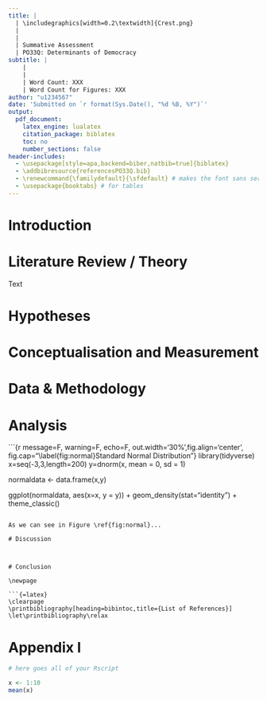 ```yaml
---
title: |
  | \includegraphics[width=0.2\textwidth]{Crest.png}
  |
  |
  | Summative Assessment
  | PO33Q: Determinants of Democracy
subtitle: |
    |
    |
    | Word Count: XXX
    | Word Count for Figures: XXX
author: "u1234567"
date: 'Submitted on `r format(Sys.Date(), "%d %B, %Y")`'
output: 
  pdf_document:
    latex_engine: lualatex
    citation_package: biblatex
    toc: no
    number_sections: false
header-includes:  
  - \usepackage[style=apa,backend=biber,natbib=true]{biblatex}
  - \addbibresource{referencesPO33Q.bib}
  - \renewcommand{\familydefault}{\sfdefault} # makes the font sans serif
  - \usepackage{booktabs} # for tables
---
```


\thispagestyle{empty}
\vfill
\hfill \includegraphics[width=0.2\textwidth]{Warwick.png}

\newpage
```{=latex}
\pagenumbering{roman}
\setcounter{tocdepth}{4}
\tableofcontents
```

\newpage

\listoffigures
\listoftables
\newpage
\pagenumbering{arabic}
\setcounter{page}{1}

# Introduction

# Literature Review / Theory

Text \citep{prz:2000}

# Hypotheses

# Conceptualisation and Measurement

\begin{table}[h]
\fontsize{8}{10}\selectfont
\centering
\begin{tabular}{lll}
        &  \\[-1.8ex] \toprule\hline
        &  \\[-1.8ex]
Concept                 &  Attribute                        &   Variable                        \\

\hline
        &  \\[-1.2ex]

\multicolumn{2}{l}{\textbf{Dependent Variable}}     &                           \\

\addlinespace
Democracy       &   Participation     &   \citep{boix:2022}  \\
                &   Contestation      &                   \\

\addlinespace
\addlinespace

\multicolumn{2}{l}{\textbf{Independent Variables}}          &                           \\

\addlinespace
Economic Development  &     Wealth    & per capita GDP    \\
                      &     Growth    & per capita GDP growth \\
\addlinespace
Social Development    &     Health    & life expectancy at birth \\
                      &     Education & primary school enrolment \\
                      &     Urbanisation  & \% of population living in cities \\
\hline\bottomrule
& \\[-1.8ex] 
\end{tabular}
\caption{Conceptualisation and Mesasurement}
\end{table}

# Data & Methodology

# Analysis

```{r message=F, warning=F, echo=F, out.width='30%',fig.align='center', fig.cap="\\label{fig:normal}Standard Normal Distribution"}
library(tidyverse)
x=seq(-3,3,length=200)
y=dnorm(x, mean = 0, sd = 1)

normaldata <- data.frame(x,y)

ggplot(normaldata, aes(x=x, y = y)) + 
  geom_density(stat="identity") +
  theme_classic() 
```

As we can see in Figure \ref{fig:normal}...

# Discussion



# Conclusion

\newpage

```{=latex}
\clearpage
\printbibliography[heading=bibintoc,title={List of References}]
\let\printbibliography\relax
```

\newpage

# Appendix I {.unnumbered}

```r
# here goes all of your Rscript

x <- 1:10
mean(x)
```
